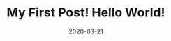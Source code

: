 ---
title: My First Post! Hello World!
slug: my-first-Post
date: 2020-03-21
featureImage: image.jpg
excerpt:  Habitant pharetra, urna ipsun interdum risus nunc.
---